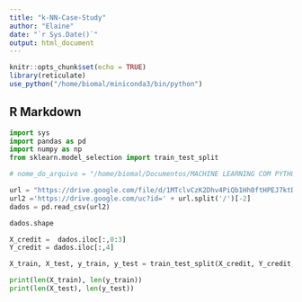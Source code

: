 ```yaml
---
title: "k-NN-Case-Study"
author: "Elaine"
date: "`r Sys.Date()`"
output: html_document
---
```


```r
knitr::opts_chunk$set(echo = TRUE)
library(reticulate)
use_python("/home/biomal/miniconda3/bin/python")
```

## R Markdown



```python
import sys
import pandas as pd
import numpy as np
from sklearn.model_selection import train_test_split

# nome_do_arquivo = "/home/biomal/Documentos/MACHINE LEARNING COM PYTHON/Bases de dados/credit_data.csv"

url = "https://drive.google.com/file/d/1MTclvCzK2Dhv4PiQb1Hh0ftHPEJ7ktDg/view?usp=sharing"
url2 ='https://drive.google.com/uc?id=' + url.split('/')[-2]
dados = pd.read_csv(url2)

dados.shape

X_credit =  dados.iloc[:,0:3]
Y_credit = dados.iloc[:,4]

X_train, X_test, y_train, y_test = train_test_split(X_credit, Y_credit, train_size=0.7, test_size=0.3, random_state=0)

print(len(X_train), len(y_train))
print(len(X_test), len(y_test))

```

